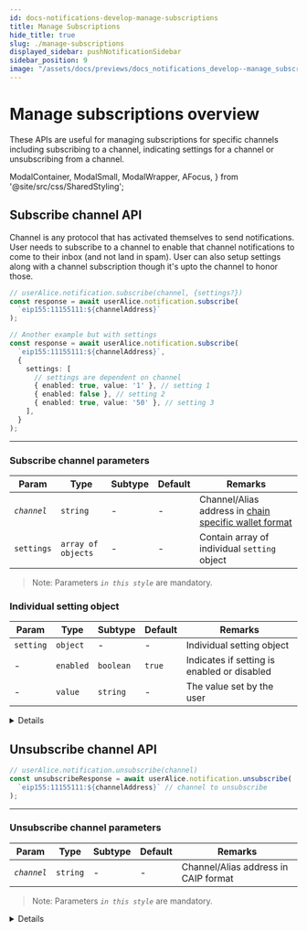 ```yaml
---
id: docs-notifications-develop-manage-subscriptions
title: Manage Subscriptions
hide_title: true
slug: ./manage-subscriptions
displayed_sidebar: pushNotificationSidebar
sidebar_position: 9
image: "/assets/docs/previews/docs_notifications_develop--manage_subscriptions.png"
---
```


# Manage subscriptions overview

These APIs are useful for managing subscriptions for specific channels including subscribing to a channel, indicating settings for a channel or unsubscribing from a channel.

<head>
  <title>
    {`Manage Subscriptions | Push Notifications | Push Documentation`}
  </title>
</head>

  ModalContainer,
  ModalSmall,
  ModalWrapper,
  AFocus,
} from '@site/src/css/SharedStyling';

## Subscribe channel API

Channel is any protocol that has activated themselves to send notifications. User needs to subscribe to a channel to enable that channel notifications to come to their inbox (and not land in spam). User can also setup settings along with a channel subscription though it's upto the channel to honor those.

<Tabs className="codetabs" groupId="code-examples">
  <TabItem value="js" attributes={{className: "codetab js"}} default>

```typescript
// userAlice.notification.subscribe(channel, {settings?})
const response = await userAlice.notification.subscribe(
  `eip155:11155111:${channelAddress}`
);

// Another example but with settings
const response = await userAlice.notification.subscribe(
  `eip155:11155111:${channelAddress}`,
  {
    settings: [
      // settings are dependent on channel
      { enabled: true, value: '1' }, // setting 1
      { enabled: false }, // setting 2
      { enabled: true, value: '50' }, // setting 3
    ],
  }
);
```

  </TabItem>
</Tabs>

---

### Subscribe channel parameters

| Param       | Type               | Subtype | Default | Remarks                                                                                                                        |
| ----------- | ------------------ | ------- | ------- | ------------------------------------------------------------------------------------------------------------------------------ |
| _`channel`_ | `string`           | -       | -       | Channel/Alias address in [chain specific wallet format](/docs/notifications/important-concepts/#chain-specific-wallet-address) |
| `settings`  | `array of objects` | -       | -       | Contain array of individual `setting` object                                                                                   |

> Note: Parameters _`in this style`_ are mandatory.

### Individual setting object

| Param     | Type      | Subtype   | Default | Remarks                                     |
| --------- | --------- | --------- | ------- | ------------------------------------------- |
| `setting` | `object`  | -         | -       | Individual setting object                   |
| -         | `enabled` | `boolean` | `true`  | Indicates if setting is enabled or disabled |
| -         | `value`   | `string`  | -       | The value set by the user                   |

<Details summary="Expected response">

```typescript
{ status: 204, message: 'successfully opted into channel' }
```

</Details>

## Unsubscribe channel API

<Tabs className="codetabs" groupId="code-examples">
  <TabItem value="js" attributes={{className: "codetab js"}} default>

```typescript
// userAlice.notification.unsubscribe(channel)
const unsubscribeResponse = await userAlice.notification.unsubscribe(
  `eip155:11155111:${channelAddress}` // channel to unsubscribe
);
```

  </TabItem>
</Tabs>

---

### Unsubscribe channel parameters

| Param       | Type     | Subtype | Default | Remarks                              |
| ----------- | -------- | ------- | ------- | ------------------------------------ |
| _`channel`_ | `string` | -       | -       | Channel/Alias address in CAIP format |

> Note: Parameters _`in this style`_ are mandatory.

<Details summary="Expected response">

```typescript
{ status: 204, message: 'successfully opted out channel' }
```

</Details>
